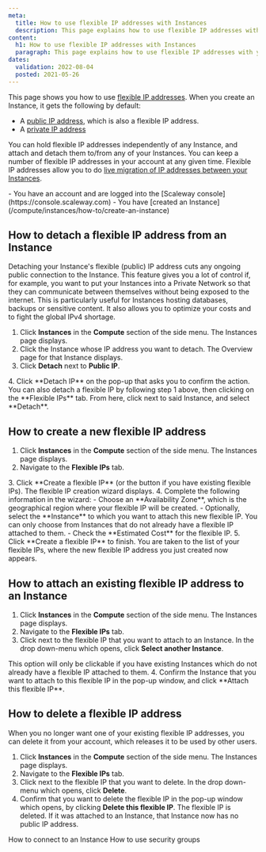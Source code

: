 ```yaml
---
meta:
  title: How to use flexible IP addresses with Instances
  description: This page explains how to use flexible IP addresses with your Instances
content:
  h1: How to use flexible IP addresses with Instances
  paragraph: This page explains how to use flexible IP addresses with your Instances
dates:
  validation: 2022-08-04
  posted: 2021-05-26 
---
```


This page shows you how to use [flexible IP addresses](/compute/instances/concepts#flexible-ip). When you create an Instance, it gets the following by default:
  - A [public IP address](/compute/instances/concepts#public-ip), which is also a flexible IP address.
  - A [private IP address](/network/vpc/concepts#private-ip-address)

You can hold flexible IP addresses independently of any Instance, and attach and detach them to/from any of your Instances. You can keep a number of flexible IP addresses in your account at any given time. Flexible IP addresses allow you to do [live migration of IP addresses between your Instances](https://www.scaleway.com/en/docs/how-to-migrate-from-from-one-instance-to-another/).

<Message type="requirement">
  - You have an account and are logged into the [Scaleway console](https://console.scaleway.com)
  - You have [created an Instance](/compute/instances/how-to/create-an-instance)
</Message>

## How to detach a flexible IP address from an Instance

Detaching your Instance's flexible (public) IP address cuts any ongoing public connection to the Instance. This feature gives you a lot of control if, for example, you want to put your Instances into a Private Network so that they can communicate between themselves without being exposed to the internet. This is particularly useful for Instances hosting databases, backups or sensitive content. It also allows you to optimize your costs and to fight the global IPv4 shortage.

1. Click **Instances** in the **Compute** section of the side menu. The Instances page displays.
2. Click the Instance whose IP address you want to detach. The Overview page for that Instance displays.
3. Click **Detach** next to **Public IP**. 
  <Lightbox src="scaleway-instance-overview-detach.webp" alt="" />
4. Click **Detach IP** on the pop-up that asks you to confirm the action.
  <Message type="tip">
  You can also detach a flexible IP by following step 1 above, then clicking on the **Flexible IPs** tab. From here, click <Icon name="more"/> next to said Instance, and select **Detach**.

  </Message>

## How to create a new flexible IP address

1. Click **Instances** in the **Compute** section of the side menu. The Instances page displays.
2. Navigate to the **Flexible IPs** tab.
  <Lightbox src="scaleway-instances-flexip-tab.webp" alt="" />
3. Click **Create a flexible IP** (or the <Icon name="plus" /> button if you have existing flexible IPs). The flexible IP creation wizard displays.
4. Complete the following information in the wizard:
    - Choose an **Availability Zone**, which is the geographical region where your flexible IP will be created.
    - Optionally, select the **Instance** to which you want to attach this new flexible IP. You can only choose from Instances that do not already have a flexible IP attached to them.
    - Check the **Estimated Cost** for the flexible IP.
5. Click **Create a flexible IP** to finish.
You are taken to the list of your flexible IPs, where the new flexible IP address you just created now appears.

## How to attach an existing flexible IP address to an Instance

1. Click **Instances** in the **Compute** section of the side menu. The Instances page displays.
2. Navigate to the **Flexible IPs** tab.
3. Click <Icon name="more"/> next to the flexible IP that you want to attach to an Instance. In the drop down-menu which opens, click **Select another Instance**. 
  <Message type="note">
    This option will only be clickable if you have existing Instances which do not already have a flexible IP attached to them.

  </Message>
4. Confirm the Instance that you want to attach to this flexible IP in the pop-up window, and click **Attach this flexible IP**.

## How to delete a flexible IP address

When you no longer want one of your existing flexible IP addresses, you can delete it from your account, which releases it to be used by other users.

1. Click **Instances** in the **Compute** section of the side menu. The Instances page displays.
2. Navigate to the **Flexible IPs** tab.
3. Click <Icon name="more"/> next to the flexible IP that you want to delete. In the drop down-menu which opens, click **Delete**. 
4. Confirm that you want to delete the flexible IP in the pop-up window which opens, by clicking **Delete this flexible IP**.
The flexible IP is deleted. If it was attached to an Instance, that Instance now has no public IP address.


<Navigation title="See Also">
  <PreviousButton to="/compute/instances/how-to/connect-to-instance">How to connect to an Instance</PreviousButton>
  <NextButton to="/compute/instances/how-to/use-security-groups/">How to use security groups</NextButton>
</Navigation>
